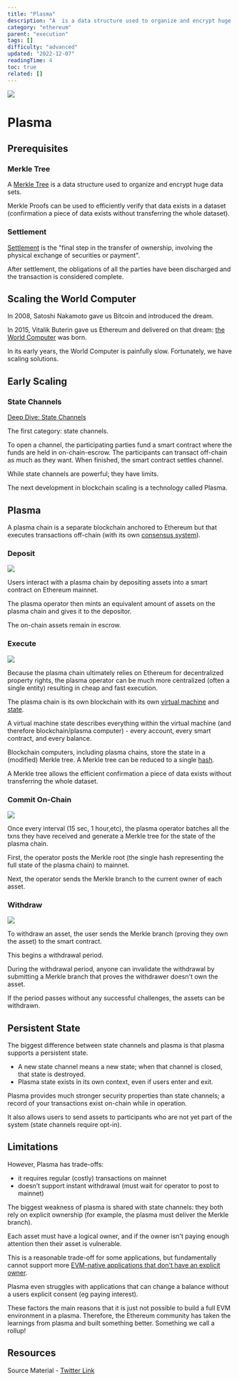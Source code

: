 ```yaml
---
title: "Plasma"
description: "A  is a data structure used to organize and encrypt huge data sets."
category: "ethereum"
parent: "execution"
tags: []
difficulty: "advanced"
updated: "2022-12-07"
readingTime: 4
toc: true
related: []
---
```


![](/images/plasma-1.jpeg)

# Plasma

## Prerequisites

### Merkle Tree

A [Merkle Tree](https://inevitableeth.com/home/concepts/merkle-tree) is a data structure used to organize and encrypt huge data sets. 

Merkle Proofs can be used to efficiently verify that data exists in a dataset (confirmation a piece of data exists without transferring the whole dataset).

### Settlement

[Settlement](/concepts/settlement) is the "final step in the transfer of ownership, involving the physical exchange of securities or payment". 

After settlement, the obligations of all the parties have been discharged and the transaction is considered complete.  

## Scaling the World Computer

In 2008, Satoshi Nakamoto gave us Bitcoin and introduced the dream.

In 2015, Vitalik Buterin gave us Ethereum and delivered on that dream: [the World Computer](/ethereum/world-computer) was born.

In its early years, the World Computer is painfully slow. Fortunately, we have scaling solutions.

## Early Scaling

### State Channels

[Deep Dive: State Channels](/ethereum/state-channel) 

The first category: state channels.

To open a channel, the participating parties fund a smart contract where the funds are held in on-chain-escrow. The participants can transact off-chain as much as they want. When finished, the smart contract settles channel.

While state channels are powerful; they have limits.

The next development in blockchain scaling is a technology called Plasma. 

## Plasma

A plasma chain is a separate blockchain anchored to Ethereum but that executes transactions off-chain (with its own [consensus system](/ethereum/consensus)).

### Deposit

![](/images/plasma-2.jpeg)

Users interact with a plasma chain by depositing assets into a smart contract on Ethereum mainnet. 

The plasma operator then mints an equivalent amount of assets on the plasma chain and gives it to the depositor.

The on-chain assets remain in escrow.

### Execute

![](/images/plasma-3.jpeg)

Because the plasma chain ultimately relies on Ethereum for decentralized property rights, the plasma operator can be much more centralized (often a single entity) resulting in cheap and fast execution.

The plasma chain is its own blockchain with its own [virtual machine](/concepts/virtual-machine) and [state](/ethereum/state-machine). 

A virtual machine state describes everything within the virtual machine (and therefore blockchain/plasma computer) - every account, every smart contract, and every balance.

Blockchain computers, including plasma chains, store the state in a (modified) Merkle tree. A Merkle tree can be reduced to a single [hash](/concepts/hash). 

A Merkle tree allows the efficient confirmation a piece of data exists without transferring the whole dataset.

### Commit On-Chain

![](/images/plasma-4.jpeg)

Once every interval (15 sec, 1 hour,etc), the plasma operator batches all the txns they have received and generate a Merkle tree for the state of the plasma chain.

First, the operator posts the Merkle root (the single hash representing the full state of the plasma chain) to mainnet. 

Next, the operator sends the Merkle branch to the current owner of each asset.

### Withdraw

![](/images/plasma-5.jpeg)

To withdraw an asset, the user sends the Merkle branch (proving they own the asset) to the smart contract. 

This begins a withdrawal period.

During the withdrawal period, anyone can invalidate the withdrawal by submitting a Merkle branch that proves the withdrawer doesn't own the asset. 

If the period passes without any successful challenges, the assets can be withdrawn.

## Persistent State

The biggest difference between state channels and plasma is that plasma supports a persistent state. 

*   A new state channel means a new state; when that channel is closed, that state is destroyed.
*   Plasma state exists in its own context, even if users enter and exit.

Plasma provides much stronger security properties than state channels; a record of your transactions exist on-chain while in operation. 

It also allows users to send assets to participants who are not yet part of the system (state channels require opt-in).

## Limitations

However, Plasma has trade-offs: 

*   it requires regular (costly) transactions on mainnet
*   doesn’t support instant withdrawal (must wait for operator to post to mainnet)

The biggest weakness of plasma is shared with state channels: they both rely on explicit ownership (for example, the plasma must deliver the Merkle branch). 

Each asset must have a logical owner, and if the owner isn't paying enough attention then their asset is vulnerable.

This is a reasonable trade-off for some applications, but fundamentally cannot support more [EVM-native applications that don't have an explicit owner](https://uniswap.org/). 

Plasma even struggles with applications that can change a balance without a users explicit consent (eg paying interest).

These factors the main reasons that it is just not possible to build a full EVM environment in a plasma. Therefore, the Ethereum community has taken the learnings from plasma and built something better. Something we call a rollup!

## Resources

Source Material - [Twitter Link](https://twitter.com/logarithmicrex/status/1568779570492637185)

